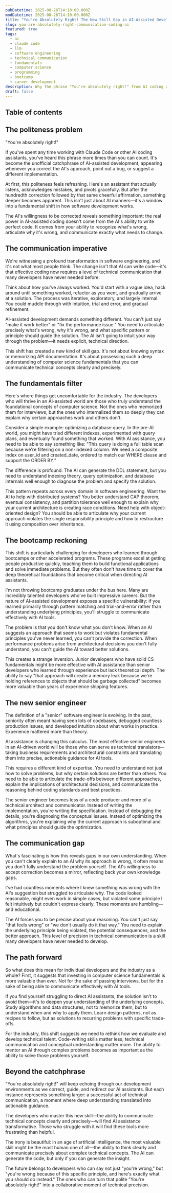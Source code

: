 ```yaml
---
pubDatetime: 2025-08-28T14:10:00.000Z
modDatetime: 2025-08-28T14:10:00.000Z
title: "You're Absolutely Right! The New Skill Gap in AI-Assisted Development"
slug: you-are-absolutely-right-communication-coding-ai
featured: true
tags:
  - ai
  - claude code
  - llm
  - software engineering
  - technical communication
  - fundamentals
  - computer science
  - programming
  - bootcamp
  - career development
description: Why the phrase "You're absolutely right!" from AI coding assistants reveals the critical importance of technical communication skills in modern software development.
draft: false
---
```


## Table of contents

## The politeness problem

"You're absolutely right!" 

If you've spent any time working with Claude Code or other AI coding assistants, you've heard this phrase more times than you can count. It's become the unofficial catchphrase of AI-assisted development, appearing whenever you correct the AI's approach, point out a bug, or suggest a different implementation.

At first, this politeness feels refreshing. Here's an assistant that actually listens, acknowledges mistakes, and pivots gracefully. But after the hundredth correction followed by that same cheerful affirmation, something deeper becomes apparent. This isn't just about AI manners—it's a window into a fundamental shift in how software development works.

The AI's willingness to be corrected reveals something important: the real power in AI-assisted coding doesn't come from the AI's ability to write perfect code. It comes from your ability to recognize what's wrong, articulate why it's wrong, and communicate exactly what needs to change.

## The communication imperative

We're witnessing a profound transformation in software engineering, and it's not what most people think. The change isn't that AI can write code—it's that effective coding now requires a level of technical communication that many developers have never needed before.

Think about how you've always worked. You'd start with a vague idea, hack around until something worked, refactor as you went, and gradually arrive at a solution. The process was iterative, exploratory, and largely internal. You could muddle through with intuition, trial and error, and gradual refinement.

AI-assisted development demands something different. You can't just say "make it work better" or "fix the performance issue." You need to articulate precisely what's wrong, why it's wrong, and what specific pattern or principle should guide the solution. The AI isn't going to intuit your way through the problem—it needs explicit, technical direction.

This shift has created a new kind of skill gap. It's not about knowing syntax or memorizing API documentation. It's about possessing such a deep understanding of computer science fundamentals that you can communicate technical concepts clearly and precisely.

## The fundamentals filter

Here's where things get uncomfortable for the industry. The developers who will thrive in an AI-assisted world are those who truly understand the foundational concepts of computer science. Not the ones who memorized them for interviews, but the ones who internalized them so deeply they can explain why certain approaches work and others don't.

Consider a simple example: optimizing a database query. In the pre-AI world, you might have tried different indexes, experimented with query plans, and eventually found something that worked. With AI assistance, you need to be able to say something like: "This query is doing a full table scan because we're filtering on a non-indexed column. We need a composite index on user_id and created_date, ordered to match our WHERE clause and support the ORDER BY."

The difference is profound. The AI can generate the DDL statement, but you need to understand indexing theory, query optimization, and database internals well enough to diagnose the problem and specify the solution.

This pattern repeats across every domain in software engineering. Want the AI to help with distributed systems? You better understand CAP theorem, eventual consistency, and partition tolerance well enough to explain why your current architecture is creating race conditions. Need help with object-oriented design? You should be able to articulate why your current approach violates the single responsibility principle and how to restructure it using composition over inheritance.

## The bootcamp reckoning

This shift is particularly challenging for developers who learned through bootcamps or other accelerated programs. These programs excel at getting people productive quickly, teaching them to build functional applications and solve immediate problems. But they often don't have time to cover the deep theoretical foundations that become critical when directing AI assistants.

I'm not throwing bootcamp graduates under the bus here. Many are incredibly talented developers who've built impressive careers. But the nature of AI-assisted development exposes a specific vulnerability: if you learned primarily through pattern matching and trial-and-error rather than understanding underlying principles, you'll struggle to communicate effectively with AI tools.

The problem is that you don't know what you don't know. When an AI suggests an approach that seems to work but violates fundamental principles you've never learned, you can't provide the correction. When performance problems arise from architectural decisions you don't fully understand, you can't guide the AI toward better solutions.

This creates a strange inversion. Junior developers who have solid CS fundamentals might be more effective with AI assistance than senior developers who learned through experience but lack theoretical depth. The ability to say "that approach will create a memory leak because we're holding references to objects that should be garbage collected" becomes more valuable than years of experience shipping features.

## The new senior engineer

The definition of a "senior" software engineer is evolving. In the past, seniority often meant having seen lots of codebases, debugged countless production issues, and developed intuition about what works in practice. Experience mattered more than theory.

AI assistance is changing this calculus. The most effective senior engineers in an AI-driven world will be those who can serve as technical translators—taking business requirements and architectural constraints and translating them into precise, actionable guidance for AI tools.

This requires a different kind of expertise. You need to understand not just how to solve problems, but why certain solutions are better than others. You need to be able to articulate the trade-offs between different approaches, explain the implications of architectural decisions, and communicate the reasoning behind coding standards and best practices.

The senior engineer becomes less of a code producer and more of a technical architect and communicator. Instead of writing the implementation, you're writing the specification. Instead of debugging the details, you're diagnosing the conceptual issues. Instead of optimizing the algorithms, you're explaining why the current approach is suboptimal and what principles should guide the optimization.

## The communication gap

What's fascinating is how this reveals gaps in our own understanding. When you can't clearly explain to an AI why its approach is wrong, it often means you don't fully understand the problem yourself. The AI's willingness to accept correction becomes a mirror, reflecting back your own knowledge gaps.

I've had countless moments where I knew something was wrong with the AI's suggestion but struggled to articulate why. The code looked reasonable, might even work in simple cases, but violated some principle I felt intuitively but couldn't express clearly. These moments are humbling—and educational.

The AI forces you to be precise about your reasoning. You can't just say "that feels wrong" or "we don't usually do it that way." You need to explain the underlying principle being violated, the potential consequences, and the better approach. This level of precision in technical communication is a skill many developers have never needed to develop.

## The path forward

So what does this mean for individual developers and the industry as a whole? First, it suggests that investing in computer science fundamentals is more valuable than ever. Not for the sake of passing interviews, but for the sake of being able to communicate effectively with AI tools.

If you find yourself struggling to direct AI assistants, the solution isn't to avoid them—it's to deepen your understanding of the underlying concepts. Study algorithms and data structures, not to memorize them, but to understand when and why to apply them. Learn design patterns, not as recipes to follow, but as solutions to recurring problems with specific trade-offs.

For the industry, this shift suggests we need to rethink how we evaluate and develop technical talent. Code-writing skills matter less; technical communication and conceptual understanding matter more. The ability to mentor an AI through complex problems becomes as important as the ability to solve those problems yourself.

## Beyond the catchphrase

"You're absolutely right!" will keep echoing through our development environments as we correct, guide, and redirect our AI assistants. But each instance represents something larger: a successful act of technical communication, a moment where deep understanding translated into actionable guidance.

The developers who master this new skill—the ability to communicate technical concepts clearly and precisely—will find AI assistance transformative. Those who struggle with it will find these tools more frustrating than helpful.

The irony is beautiful: in an age of artificial intelligence, the most valuable skill might be the most human one of all—the ability to think clearly and communicate precisely about complex technical concepts. The AI can generate the code, but only if you can generate the insight.

The future belongs to developers who can say not just "you're wrong," but "you're wrong because of this specific principle, and here's exactly what you should do instead." The ones who can turn that polite "You're absolutely right!" into a collaborative moment of technical precision.
